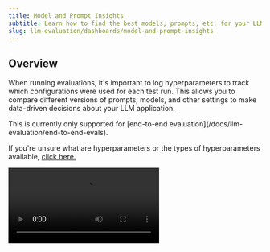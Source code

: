 ```yaml
---
title: Model and Prompt Insights
subtitle: Learn how to find the best models, prompts, etc. for your LLM app
slug: llm-evaluation/dashboards/model-and-prompt-insights
---
```


## Overview

When running evaluations, it's important to log hyperparameters to track which configurations were used for each test run. This allows you to compare different versions of prompts, models, and other settings to make data-driven decisions about your LLM application.

<Warning>
  This is currently only supported for [end-to-end
  evaluation](/docs/llm-evaluation/end-to-end-evals).
</Warning>

If you're unsure what are hyperparameters or the types of hyperparameters available, [click here.](/docs/concepts/hyperparameters)

<Frame caption="Prompt and Model Insights">
  <video
    src="https://confident-docs.s3.us-east-1.amazonaws.com/evaluation:parameter-insights.mp4"
    autoPlay
    controls
  />
</Frame>

## Prompts

Prompts are a **type** of hyperparameter, and in Confident AI, you can include them as hyperparameters to [test each prompt's performance](/docs/prompt-management/prompt-testing) when running an evaluation:

<Tabs>

<Tab title="Python" langauag="python">

```python main.py
from deepeval.prompt import Prompt
from deepeval.metrics import AnswerRelevancyMetric
from deepeval.test_case import LLMTestCase
from deepeval import evaluate

# Pull your prompt version
prompt = Prompt(alias="your-prompt-alias")
prompt.pull()

# Run an evaluation with the prompt as a hyperparameter
evaluate(
    test_cases=[LLMTestCase(input="...", actual_output="...")],
    metrics=[AnswerRelevancyMetric()],
    hyperparameters={"System Prompt": prompt}
)
```

</Tab>

<Tab title="Typescript" langauag="typescript">

```ts
evaluate({
  hyperparameters: {
    Model: "YOUR-MODEL",
    "Prompt Version": "YOUR-PROMPT-VERSION",
  },
  testCases: [...],
  metricCollection: "YOUR-COLLECTION-NAME",
});
```

</Tab>

<Tab title="curL" langauag="curl">

<EndpointRequestSnippet
  endpoint="POST /v1/evaluate"
  example="Logging Parameters"
/>

</Tab>

</Tabs>

You should **NEVER** log the interpolated version of your prompt template.
This will create a unique version for each variable substitution, making it
impossible to meaningfully compare prompt performance. Always log the `Prompt`
instance itself.

## Models and Others

You can also log model and other parameter information as hyperparameters to track which model versions or configurations were used for a test run:

<Tabs>

<Tab title="Python" langauag="python">

```python main.py
evaluate(
    test_cases=dataset.test_cases,
    metrics=[AnswerRelevancyMetric()],
    hyperparameters={
        "Model": "gpt-4",
    }
)
```

</Tab>

<Tab title="Typescript" langauag="typescript">

```typescript
evaluate({
  hyperparameters: {
    Model: "YOUR-MODEL",
  },
  testCases: [...],
  metricCollection: "YOUR-COLLECTION-NAME",
});
```

</Tab>

<Tab title="curL" langauag="curl">

[TODO vamshi]

</Tab>

</Tabs>

## In CI/CD

For python users of `deepeval`, you can log parameteres in CI/CD using the `@deepeval.log_hyperparameters()` decorator on top of a function that returns a dictionary of string and prompts:

```python test_llm_app.py
from deepeval.prompt import Prompt
import deepeval

prompt = Prompt(alias="your-prompt-alias")
prompt.pull()

@deepeval.log_hyperparameters()
def hyperparameters():
    return {"System Prompt": prompt, "Model": "YOUR-MODEL-NAME"}
```

Now everytime when you run `deepeval test run`, every test file will be ran as unit-tests while logging parameters as part of your test run. Go to the [next section](/docs/llm-evaluation/unit-testing-cicd) to learn more about unit-testing in CI/CD.
